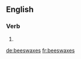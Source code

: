 ==English==

===Verb===
{{head|en}}

# {{en-third-person singular of|beeswax}}

[[de:beeswaxes]]
[[fr:beeswaxes]]